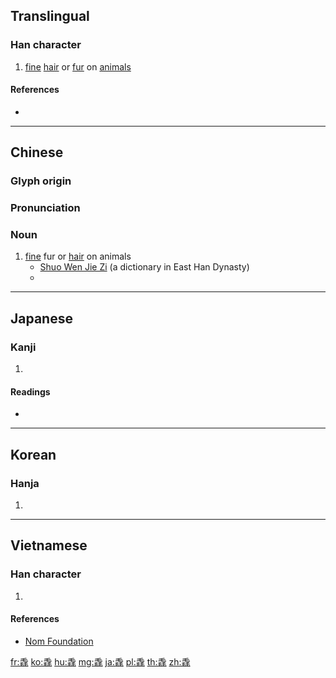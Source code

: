 ==Translingual==

===Han character===
{{Han char|rn=82|rad=毛|as=08|sn=12|four=20714|canj=HUHUU|ids=⿱毛㲎}}

# [[fine]] [[hair]] or [[fur]] on [[animal]]s

====References====
* {{Han ref|kx=0594.190|dkj=16872|dj=0986.180|hdz=32000.040|uh=6BF3|ud=27635|bh=D9E5|bd=55781}}

----

==Chinese==
{{zh-forms}}

===Glyph origin===
{{Han etym}}

===Pronunciation===
{{zh-pron
|m=cuì
|c=ceoi3
|mc=y
|oc=y
|cat=n
}}

===Noun===
{{zh-noun}}

# [[fine]] fur or [[hair]] on animals
#* [http://ctext.org/shuo-wen-jie-zi/cui-bu Shuo Wen Jie Zi] (a dictionary in East Han Dynasty)
#* {{zh-x|毳：獸 細 毛 也。从 三 毛。凡 毳 之 屬 皆 从 毳。|[The character] 毳 [means] animals' fine fur indeed. [The character is] composed [of] three 毛s. All that belongs to the radical 毳 are composed of 毳.|CL}}

----

==Japanese==

===Kanji===
{{ja-kanji|grade=|rs=毛08}}

# {{defn|lang=ja|sort=毛08}}

====Readings====
* {{ja-readings|kanyoon=[[ぜい]] (zei)|kanon=[[さい]] (sai)|goon=[[せい]] (sei)|on=[[せつ]] (setsu)|kun=[[むくげ]] (mukuge)}}

----

==Korean==

===Hanja===
{{ko-hanja|hangeul=[[취]], [[절]]|eumhun=|rv=chwi, jeol|mr=ch'wi, chŏl|y=chwi, cel}}

# {{defn|lang=ko|sort=毛08}}

----

==Vietnamese==

===Han character===
{{vi-readings|rs=毛08| hanviet = [[tuyệt]], [[xồi]]}}

# {{defn|lang=vi|sort=毛08}}

====References====
*[http://nomfoundation.org/common/nom_details.php?codepoint=6bf3 Nom Foundation]

[[fr:毳]]
[[ko:毳]]
[[hu:毳]]
[[mg:毳]]
[[ja:毳]]
[[pl:毳]]
[[th:毳]]
[[zh:毳]]